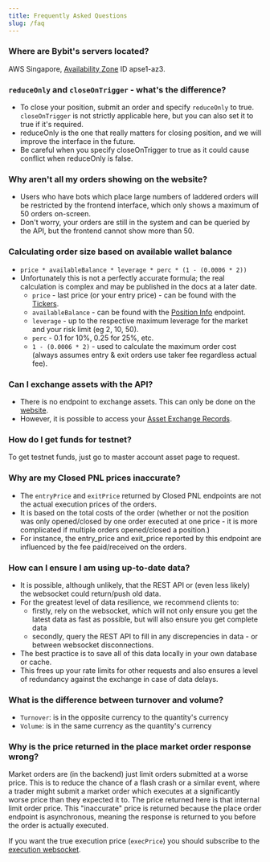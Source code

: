 ```yaml
---
title: Frequently Asked Questions
slug: /faq
---
```


### Where are Bybit's servers located?
AWS Singapore, <a href="https://docs.aws.amazon.com/AWSEC2/latest/UserGuide/using-regions-availability-zones.html#concepts-availability-zones">Availability Zone</a> ID apse1-az3.

### `reduceOnly` and `closeOnTrigger` - what's the difference?
* To close your position, submit an order and specify `reduceOnly` to true. `closeOnTrigger` is not strictly applicable here, but you can also set it to true if it's required.
* reduceOnly is the one that really matters for closing position, and we will improve the interface in the future.
* Be careful when you specify closeOnTrigger to true as it could cause conflict when reduceOnly is false.

### Why aren't all my orders showing on the website?
* Users who have bots which place large numbers of laddered orders will be restricted by the frontend interface, which only shows a maximum of 50 orders on-screen.
* Don't worry, your orders are still in the system and can be queried by the API, but the frontend cannot show more than 50.

### Calculating order size based on available wallet balance
* `price * availableBalance * leverage * perc * (1 - (0.0006 * 2))`
* Unfortunately this is not a perfectly accurate formula; the real calculation is complex and may be published in the docs at a later date.
    * `price` - last price (or your entry price) - can be found with the [Tickers](/v5/market/tickers#).
    * `availableBalance` - can be found with the [Position Info](/v5/position#) endpoint.
    * `leverage` - up to the respective maximum leverage for the market and your risk limit (eg 2, 10, 50).
    * `perc` - 0.1 for 10%, 0.25 for 25%, etc.
    * `1 - (0.0006 * 2)` - used to calculate the maximum order cost (always assumes entry & exit orders use taker fee regardless actual fee).

### Can I exchange assets with the API?
* There is no endpoint to exchange assets. This can only be done on the <a href="https://www.bybit.com/app/assets/assets-exchange">website</a>.
* However, it is possible to access your [Asset Exchange Records](/v5/asset/exchange#).

### How do I get funds for testnet?
To get testnet funds, just go to master account asset page to request.

### Why are my Closed PNL prices inaccurate?
* The `entryPrice` and `exitPrice` returned by Closed PNL endpoints are not the actual execution prices of the orders.
* It is based on the total costs of the order
(whether or not the position was only opened/closed by one order executed at one price - it is more complicated if multiple orders opened/closed a position.)
* For instance, the entry_price and exit_price reported by this endpoint are influenced by the fee paid/received on the orders.

### How can I ensure I am using up-to-date data?
* It is possible, although unlikely, that the REST API or (even less likely) the websocket could return/push old data.
* For the greatest level of data resilience, we recommend clients to:
    * firstly, rely on the websocket, which will not only ensure you get the latest data as fast as possible, but will also ensure you get complete data
    * secondly, query the REST API to fill in any discrepencies in data - or between websocket disconnections.
* The best practice is to save all of this data locally in your own database or cache.
* This frees up your rate limits for other requests and also ensures a level of redundancy against the exchange in case of data delays.

### What is the difference between turnover and volume?
* `Turnover`: is in the opposite currency to the quantity's currency
* `Volume`: is in the same currency as the quantity's currency

### Why is the price returned in the place market order response wrong?
Market orders are (in the backend) just limit orders submitted at a worse price. This is to reduce the chance of a flash crash or a similar event, where a trader might submit a market order which executes at a significantly worse price than they expected it to. The price returned here is that internal limit order price. This "inaccurate" price is returned because the place order endpoint is asynchronous, meaning the response is returned to you before the order is actually executed.

If you want the true execution price (`execPrice`) you should subscribe to the [execution websocket](https://bybit-exchange.github.io/docs/v5/websocket/private/execution).

